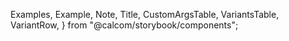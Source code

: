 
  Examples,
  Example,
  Note,
  Title,
  CustomArgsTable,
  VariantsTable,
  VariantRow,
} from "@calcom/storybook/components";


<Meta title="UI/Badge" component={Badge} />

<Title title="Bages" suffix="Brief" subtitle="Version 2.0 — Last Update: 22 Aug 2022" />

## Definition

Badges are small status descriptors for UI elements. A badge consists of a small circle, typically containing a number or other short set of characters, that appears in proximity to another object. We provide three different type of badge such as status, alert, and brand badge.

Status badge communicate status information. It is generally used within a container such as accordion and tables to label status for easy scanning.

## Structure

<CustomArgsTable of={Badge} />

<Examples title="Badge style">
  <Example title="Gray">
    <Badge variant="gray">Badge text</Badge>
  </Example>
  <Example title="Green/Success">
    <Badge variant="success">Badge text</Badge>
  </Example>
  <Example title="Orange/Default">
    <Badge variant="default">Badge text</Badge>
  </Example>
  <Example title="Red/Error">
    <Badge variant="red">Badge text</Badge>
  </Example>
</Examples>

<Examples title="Variants">
  <Example title="Default">
    <Badge>Button text</Badge>
  </Example>
  <Example title="With Dot">
    <Badge withDot>Button Text</Badge>
  </Example>
  <Example title="With Icon">
    <Badge startIcon={Plus}>Button Text</Badge>
  </Example>
</Examples>

## Alert Badges

## Usage

Alert badge is used in conjunction with an item, profile or label to indicate numeric value and messages associated with them.

<Title offset title="Badge" suffix="Variants" />

<Canvas>
  <Story
    name="All Variants"
    args={{
      severity: "default",
      label: "Badge text",
    }}
    argTypes={{
      severity: {
        control: {
          type: "inline-radio",
          options: ["default", "success", "gray", "error"],
        },
      },
      label: {
        control: {
          type: "text",
        },
      },
    }}>
    {({ severity, label }) => (
      <VariantsTable titles={["Default", "With Dot", "With Icon"]} columnMinWidth={150}>
        <VariantRow variant={severity}>
          <Badge variant={severity}>{label}</Badge>
          <Badge variant={severity} withDot>
            {label}
          </Badge>
          <Badge variant={severity} startIcon={Plus}>
            {label}
          </Badge>
        </VariantRow>
      </VariantsTable>
    )}
  </Story>
</Canvas>
